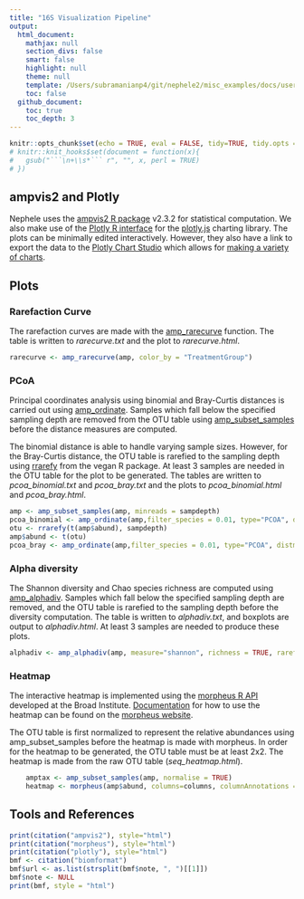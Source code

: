 ```yaml
---
title: "16S Visualization Pipeline"
output:
  html_document:
    mathjax: null
    section_divs: false
    smart: false
    highlight: null
    theme: null
    template: /Users/subramanianp4/git/nephele2/misc_examples/docs/user_doc_template.html
    toc: false
  github_document:
    toc: true
    toc_depth: 3
---
```


```r
knitr::opts_chunk$set(echo = TRUE, eval = FALSE, tidy=TRUE, tidy.opts = list(width.cutoff=80))
# knitr::knit_hooks$set(document = function(x){
#   gsub("```\n+\\s*``` r", "", x, perl = TRUE)
# })

```

## ampvis2 and Plotly
Nephele uses the [ampvis2 R package](https://madsalbertsen.github.io/ampvis2/) v2.3.2 for statistical computation.  We also make use of the [Plotly R interface](https://plot.ly/r/) for the [plotly.js](https://plot.ly) charting library.  The plots can be minimally edited interactively.  However, they also have a link to export the data to the [Plotly Chart Studio](https://plot.ly/online-chart-maker/) which allows for [making a variety of charts](https://help.plot.ly/tutorials/).

## Plots
### Rarefaction Curve
The rarefaction curves are made with the [amp_rarecurve](https://madsalbertsen.github.io/ampvis2/reference/amp_rarecurve.html) function.  The table is written to *rarecurve.txt* and the plot to *rarecurve.html*.
```r
rarecurve <- amp_rarecurve(amp, color_by = "TreatmentGroup")
```

### PCoA
Principal coordinates analysis using binomial and Bray-Curtis distances is carried out using [amp_ordinate](https://madsalbertsen.github.io/ampvis2/reference/amp_ordinate.html).  Samples which fall below the specified sampling depth are removed from the OTU table using [amp_subset_samples](https://madsalbertsen.github.io/ampvis2/reference/amp_subset_samples.html) before the distance measures are computed.  

The binomial distance is able to handle varying sample sizes.  However, for the Bray-Curtis distance, the OTU table is rarefied to the sampling depth using [rrarefy](https://www.rdocumentation.org/packages/vegan/versions/2.4-2/topics/rarefy) from the vegan R package.  At least 3 samples are needed in the OTU table for the plot to be generated.  The tables are written to *pcoa_binomial.txt* and *pcoa_bray.txt* and the plots to *pcoa_binomial.html* and *pcoa_bray.html*.
```r
amp <- amp_subset_samples(amp, minreads = sampdepth)
pcoa_binomial <- amp_ordinate(amp,filter_species = 0.01, type="PCOA", distmeasure = "binomial", sample_color_by = "TreatmentGroup", detailed_output = TRUE, transform="none")
otu <- rrarefy(t(amp$abund), sampdepth)
amp$abund <- t(otu)
pcoa_bray <- amp_ordinate(amp,filter_species = 0.01, type="PCOA", distmeasure = "bray", sample_color_by = "TreatmentGroup", detailed_output = TRUE, transform="none")
```

### Alpha diversity
The Shannon diversity and Chao species richness are computed using [amp_alphadiv](https://madsalbertsen.github.io/ampvis2/reference/amp_alphadiv.html). Samples which fall below the specified sampling depth are removed, and the OTU table is rarefied to the sampling depth before the diversity computation.  The table is written to *alphadiv.txt*, and boxplots are output to *alphadiv.html*.  At least 3 samples are needed to produce these plots.

```r
alphadiv <- amp_alphadiv(amp, measure="shannon", richness = TRUE, rarefy = sampdepth)
```

### Heatmap
The interactive heatmap is implemented using the [morpheus R API](https://github.com/cmap/morpheus.R) developed at the Broad Institute.  [Documentation](https://software.broadinstitute.org/morpheus/documentation.html) for how to use the heatmap can be found on the [morpheus website](https://software.broadinstitute.org/morpheus/).

The OTU table is first normalized to represent the relative abundances using amp_subset_samples before the heatmap is made with morpheus.  In order for the heatmap to be generated, the OTU table must be at least 2x2.  The heatmap is made from the raw OTU table (*seq_heatmap.html*).
```r
    amptax <- amp_subset_samples(amp, normalise = TRUE)
    heatmap <- morpheus(amp$abund, columns=columns, columnAnnotations = amptax$metadata, columnColorModel = list(type=as.list(colors)), colorScheme = list(scalingMode="fixed", stepped=FALSE), rowAnnotations = amptax$tax, rows = rows)
```


## Tools and References
```r
print(citation("ampvis2"), style="html")
print(citation("morpheus"), style="html")
print(citation("plotly"), style="html")
bmf <- citation("biomformat")
bmf$url <- as.list(strsplit(bmf$note, ", ")[[1]])
bmf$note <- NULL
print(bmf, style = "html")
```
